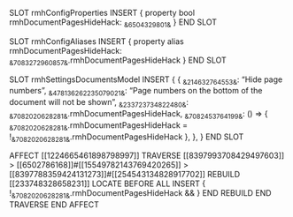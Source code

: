 SLOT rmhConfigProperties
    INSERT {
        property bool rmhDocumentPagesHideHack: ~&6504329801&~
    }
END SLOT

SLOT rmhConfigAliases
    INSERT {
        property alias rmhDocumentPagesHideHack: ~&7083272960857&~.rmhDocumentPagesHideHack
    }
END SLOT

SLOT rmhSettingsDocumentsModel
    INSERT {
        {
           ~&214632764553&~: "Hide page numbers",
           ~&478136262235079021&~: "Page numbers on the bottom of the document will not be shown",
           ~&233723734822480&~: ~&7082020628281&~.rmhDocumentPagesHideHack,
           ~&7082453764199&~: () => { ~&7082020628281&~.rmhDocumentPagesHideHack = !~&7082020628281&~.rmhDocumentPagesHideHack },
        },
    }
END SLOT

AFFECT [[1224665461898798997]]
    TRAVERSE [[8397993708429497603]] > [[6502786168]]#[[15549782143769420265]] > [[8397788359424131273]]#[[254543134828917702]]
        REBUILD [[233748328658231]]
            LOCATE BEFORE ALL INSERT { !~&7082020628281&~.rmhDocumentPagesHideHack && }
        END REBUILD
    END TRAVERSE
END AFFECT
